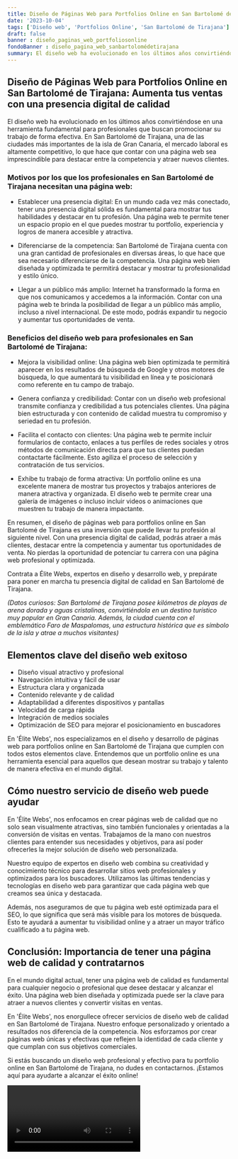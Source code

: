 ```yaml
---
title: Diseño de Páginas Web para Portfolios Online en San Bartolomé de Tirajana
date: '2023-10-04'
tags: ['Diseño web', 'Portfolios Online', 'San Bartolomé de Tirajana']
draft: false
banner : diseño_paginas_web_portfoliosonline
fondoBanner : diseño_pagina_web_sanbartolomédetirajana
summary: El diseño web ha evolucionado en los últimos años convirtiéndose en una herramienta fundamental para profesionales que buscan promocionar su trabajo de forma efectiva. En San Bartolomé de Tirajana, una de las ciudades más importantes de la isla de Gran Canaria, el mercado laboral es altamente competitivo, lo que hace que contar con una página web sea imprescindible para destacar entre la competencia y atraer nuevos clientes.
---
```


## Diseño de Páginas Web para Portfolios Online en San Bartolomé de Tirajana: Aumenta tus ventas con una presencia digital de calidad

El diseño web ha evolucionado en los últimos años convirtiéndose en una herramienta fundamental para profesionales que buscan promocionar su trabajo de forma efectiva. En San Bartolomé de Tirajana, una de las ciudades más importantes de la isla de Gran Canaria, el mercado laboral es altamente competitivo, lo que hace que contar con una página web sea imprescindible para destacar entre la competencia y atraer nuevos clientes.

### Motivos por los que los profesionales en San Bartolomé de Tirajana necesitan una página web:

- Establecer una presencia digital: En un mundo cada vez más conectado, tener una presencia digital sólida es fundamental para mostrar tus habilidades y destacar en tu profesión. Una página web te permite tener un espacio propio en el que puedes mostrar tu portfolio, experiencia y logros de manera accesible y atractiva.

- Diferenciarse de la competencia: San Bartolomé de Tirajana cuenta con una gran cantidad de profesionales en diversas áreas, lo que hace que sea necesario diferenciarse de la competencia. Una página web bien diseñada y optimizada te permitirá destacar y mostrar tu profesionalidad y estilo único.

- Llegar a un público más amplio: Internet ha transformado la forma en que nos comunicamos y accedemos a la información. Contar con una página web te brinda la posibilidad de llegar a un público más amplio, incluso a nivel internacional. De este modo, podrás expandir tu negocio y aumentar tus oportunidades de venta.

### Beneficios del diseño web para profesionales en San Bartolomé de Tirajana:

- Mejora la visibilidad online: Una página web bien optimizada te permitirá aparecer en los resultados de búsqueda de Google y otros motores de búsqueda, lo que aumentará tu visibilidad en línea y te posicionará como referente en tu campo de trabajo.

- Genera confianza y credibilidad: Contar con un diseño web profesional transmite confianza y credibilidad a tus potenciales clientes. Una página bien estructurada y con contenido de calidad muestra tu compromiso y seriedad en tu profesión.

- Facilita el contacto con clientes: Una página web te permite incluir formularios de contacto, enlaces a tus perfiles de redes sociales y otros métodos de comunicación directa para que tus clientes puedan contactarte fácilmente. Esto agiliza el proceso de selección y contratación de tus servicios.

- Exhibe tu trabajo de forma atractiva: Un portfolio online es una excelente manera de mostrar tus proyectos y trabajos anteriores de manera atractiva y organizada. El diseño web te permite crear una galería de imágenes o incluso incluir videos o animaciones que muestren tu trabajo de manera impactante.

En resumen, el diseño de páginas web para portfolios online en San Bartolomé de Tirajana es una inversión que puede llevar tu profesión al siguiente nivel. Con una presencia digital de calidad, podrás atraer a más clientes, destacar entre la competencia y aumentar tus oportunidades de venta. No pierdas la oportunidad de potenciar tu carrera con una página web profesional y optimizada.

Contrata a Élite Webs, expertos en diseño y desarrollo web, y prepárate para poner en marcha tu presencia digital de calidad en San Bartolomé de Tirajana.

*(Datos curiosos: San Bartolomé de Tirajana posee kilómetros de playas de arena dorada y aguas cristalinas, convirtiéndola en un destino turístico muy popular en Gran Canaria. Además, la ciudad cuenta con el emblemático Faro de Maspalomas, una estructura histórica que es símbolo de la isla y atrae a muchos visitantes)*

<GifSeo />

<Cta />

## Elementos clave del diseño web exitoso

- Diseño visual atractivo y profesional
- Navegación intuitiva y fácil de usar
- Estructura clara y organizada
- Contenido relevante y de calidad
- Adaptabilidad a diferentes dispositivos y pantallas
- Velocidad de carga rápida
- Integración de medios sociales
- Optimización de SEO para mejorar el posicionamiento en buscadores

En 'Élite Webs', nos especializamos en el diseño y desarrollo de páginas web para portfolios online en San Bartolomé de Tirajana que cumplen con todos estos elementos clave. Entendemos que un portfolio online es una herramienta esencial para aquellos que desean mostrar su trabajo y talento de manera efectiva en el mundo digital.

## Cómo nuestro servicio de diseño web puede ayudar

En 'Élite Webs', nos enfocamos en crear páginas web de calidad que no solo sean visualmente atractivas, sino también funcionales y orientadas a la conversión de visitas en ventas. Trabajamos de la mano con nuestros clientes para entender sus necesidades y objetivos, para así poder ofrecerles la mejor solución de diseño web personalizada.

Nuestro equipo de expertos en diseño web combina su creatividad y conocimiento técnico para desarrollar sitios web profesionales y optimizados para los buscadores. Utilizamos las últimas tendencias y tecnologías en diseño web para garantizar que cada página web que creamos sea única y destacada.

Además, nos aseguramos de que tu página web esté optimizada para el SEO, lo que significa que será más visible para los motores de búsqueda. Esto te ayudará a aumentar tu visibilidad online y a atraer un mayor tráfico cualificado a tu página web.

## Conclusión: Importancia de tener una página web de calidad y contratarnos

En el mundo digital actual, tener una página web de calidad es fundamental para cualquier negocio o profesional que desee destacar y alcanzar el éxito. Una página web bien diseñada y optimizada puede ser la clave para atraer a nuevos clientes y convertir visitas en ventas.

En 'Élite Webs', nos enorgullece ofrecer servicios de diseño web de calidad en San Bartolomé de Tirajana. Nuestro enfoque personalizado y orientado a resultados nos diferencia de la competencia. Nos esforzamos por crear páginas web únicas y efectivas que reflejen la identidad de cada cliente y que cumplan con sus objetivos comerciales.

Si estás buscando un diseño web profesional y efectivo para tu portfolio online en San Bartolomé de Tirajana, no dudes en contactarnos. ¡Estamos aquí para ayudarte a alcanzar el éxito online!

<Video />

<CtaBot job='Portfolios Online' city='San Bartolomé de Tirajana'/>

<Gmaps query='San Bartolomé de Tirajana+españa+maps' />